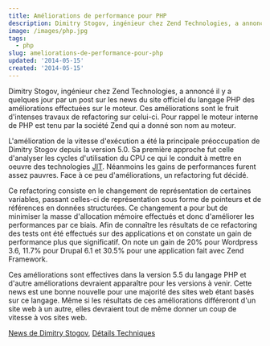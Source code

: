 ```yaml
---
title: Améliorations de performance pour PHP
description: Dimitry Stogov, ingénieur chez Zend Technologies, a annoncé il y a quelques jour par un post sur les news du site officiel du langage PHP des améliorations effectuées sur le moteur. Ces améliorations sont le fruit d'intenses travaux de refactoring sur celui-ci. Pour rappel le moteur interne de PHP est tenu par la société Zend qui a donné son nom au moteur.
image: /images/php.jpg
tags:
  - php
slug: ameliorations-de-performance-pour-php
updated: '2014-05-15'
created: '2014-05-15'
---
```


Dimitry Stogov, ingénieur chez Zend Technologies, a annoncé il y a quelques jour par un post sur les news du site officiel du langage PHP des améliorations effectuées sur le moteur. Ces améliorations sont le fruit d'intenses travaux de refactoring sur celui-ci. Pour rappel le moteur interne de PHP est tenu par la société Zend qui a donné son nom au moteur.

L'amélioration de la vitesse d'exécution a été la principale préoccupation de Dimitry Stogov depuis la version 5.0. Sa première approche fut celle d'analyser les cycles d'utilisation du CPU ce qui le conduit à mettre en oeuvre des technologies [JIT](https://en.wikipedia.org/wiki/Just-in-time_compilation). Néanmoins les gains de performances furent assez pauvres. Face à ce peu d'améliorations, un refactoring fut décidé.

Ce refactoring consiste en le changement de représentation de certaines variables, passant celles-ci de représentation sous forme de pointeurs et de références en données structurées. Ce changement a pour but de minimiser la masse d'allocation mémoire effectués et donc d'améliorer les performances par ce biais. Afin de connaître les résultats de ce refactoring des tests ont été effectués sur des applications et on constate un gain de performance plus que significatif. On note un gain de 20% pour Wordpress 3.6, 11.7% pour Drupal 6.1 et 30.5% pour une application fait avec Zend Framework.

Ces améliorations sont effectives dans la version 5.5 du langage PHP et d'autre améliorations devraient apparaître pour les versions à venir. Cette news est une bonne nouvelle pour une majorité des sites web étant basés sur ce langage. Même si les résultats de ces améliorations différeront d'un site web à un autre, elles devraient tout de même donner un coup de vitesse à vos sites web.

[News de Dimitry Stogov](https://news.php.net/php.internals/73888), [Détails Techniques](https://wiki.php.net/phpng-int)
